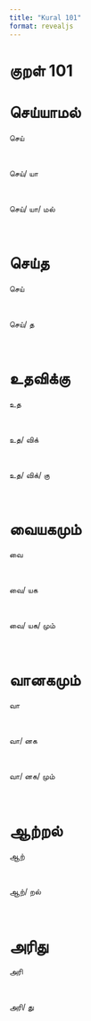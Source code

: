 ```yaml
---
title: "Kural 101"
format: revealjs
---
```


# குறள் 101

# செய்யாமல்

:::: {.incremental}

::: {.fragment}


  செய்

:::

<br>

::: {.fragment}


  செய்/&nbsp;யா

:::

<br>

::: {.fragment}


  செய்/&nbsp;யா/&nbsp;மல்

:::

<br>

::::

# செய்த

:::: {.incremental}

::: {.fragment}


  செய்

:::

<br>

::: {.fragment}


  செய்/&nbsp;த

:::

<br>

::::

# உதவிக்கு

:::: {.incremental}

::: {.fragment}


  உத

:::

<br>

::: {.fragment}


  உத/&nbsp;விக்

:::

<br>

::: {.fragment}


  உத/&nbsp;விக்/&nbsp;கு

:::

<br>

::::

# வையகமும்

:::: {.incremental}

::: {.fragment}


  வை

:::

<br>

::: {.fragment}


  வை/&nbsp;யக

:::

<br>

::: {.fragment}


  வை/&nbsp;யக/&nbsp;மும்

:::

<br>

::::

# வானகமும்

:::: {.incremental}

::: {.fragment}


  வா

:::

<br>

::: {.fragment}


  வா/&nbsp;னக

:::

<br>

::: {.fragment}


  வா/&nbsp;னக/&nbsp;மும்

:::

<br>

::::

# ஆற்றல்

:::: {.incremental}

::: {.fragment}


  ஆற்

:::

<br>

::: {.fragment}


  ஆற்/&nbsp;றல்

:::

<br>

::::

# அரிது

:::: {.incremental}

::: {.fragment}


  அரி

:::

<br>

::: {.fragment}


  அரி/&nbsp;து

:::

<br>

::::
